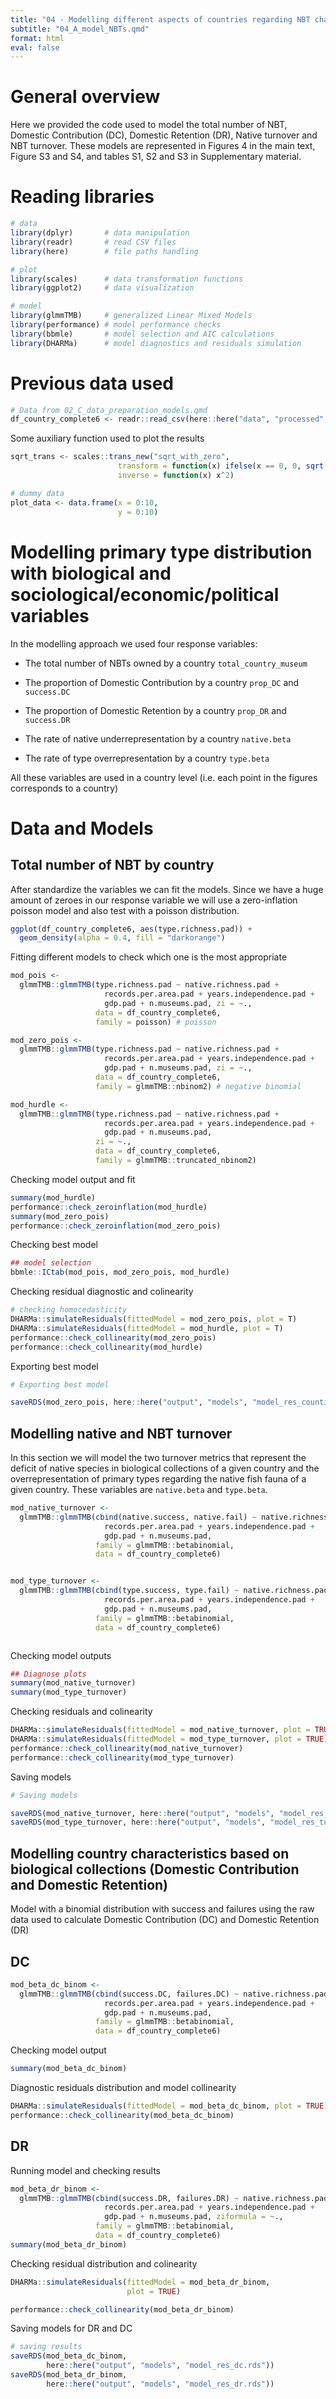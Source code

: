 ```yaml
---
title: "04 - Modelling different aspects of countries regarding NBT characteristics"
subtitle: "04_A_model_NBTs.qmd"
format: html
eval: false
---
```


# General overview

Here we provided the code used to model the total number of NBT, 
    Domestic Contribution (DC), Domestic Retention (DR), Native turnover
    and NBT turnover. These models are represented in Figures 4 in the main text,
    Figure S3 and S4, and tables S1, S2 and S3 in Supplementary material.

# Reading libraries

```r
# data
library(dplyr)       # data manipulation
library(readr)       # read CSV files
library(here)        # file paths handling

# plot
library(scales)      # data transformation functions
library(ggplot2)     # data visualization

# model
library(glmmTMB)     # generalized Linear Mixed Models
library(performance) # model performance checks
library(bbmle)       # model selection and AIC calculations
library(DHARMa)      # model diagnostics and residuals simulation
```

# Previous data used

```r
# Data from 02_C_data_preparation_models.qmd
df_country_complete6 <- readr::read_csv(here::here("data", "processed", "df_country_complete6.csv"))
```
Some auxiliary function used to plot the results

```r
sqrt_trans <- scales::trans_new("sqrt_with_zero", 
                        transform = function(x) ifelse(x == 0, 0, sqrt(x)),
                        inverse = function(x) x^2)

# dummy data
plot_data <- data.frame(x = 0:10,
                        y = 0:10)
```

# Modelling primary type distribution with biological and sociological/economic/political variables

In the modelling approach we used four response variables: 

- The total number of NBTs owned by a country `total_country_museum`

- The proportion of Domestic Contribution by a country `prop_DC` and `success.DC`

- The proportion of Domestic Retention by a country `prop_DR` and `success.DR`

- The rate of native underrepresentation by a country `native.beta`

- The rate of type overrepresentation by a country `type.beta`

All these variables are used in a country level (i.e. each point in the figures
    corresponds to a country)


# Data and Models

## Total number of NBT by country

After standardize the variables we can fit the models. Since we have a huge amount
    of zeroes in our response variable we will use a zero-inflation poisson model
    and also test with a poisson distribution.

```r
ggplot(df_country_complete6, aes(type.richness.pad)) +
  geom_density(alpha = 0.4, fill = "darkorange")
```

Fitting different models to check which one is the most appropriate

```r
mod_pois <-
  glmmTMB::glmmTMB(type.richness.pad ~ native.richness.pad + 
                     records.per.area.pad + years.independence.pad + 
                     gdp.pad + n.museums.pad, zi = ~., 
                   data = df_country_complete6, 
                   family = poisson) # poisson

mod_zero_pois <-
  glmmTMB::glmmTMB(type.richness.pad ~ native.richness.pad + 
                     records.per.area.pad + years.independence.pad + 
                     gdp.pad + n.museums.pad, zi = ~., 
                   data = df_country_complete6, 
                   family = glmmTMB::nbinom2) # negative binomial

mod_hurdle <-
  glmmTMB::glmmTMB(type.richness.pad ~ native.richness.pad +
                     records.per.area.pad + years.independence.pad +
                     gdp.pad + n.museums.pad,
                   zi = ~.,
                   data = df_country_complete6,
                   family = glmmTMB::truncated_nbinom2)

```

Checking model output and fit

```r
summary(mod_hurdle)
performance::check_zeroinflation(mod_hurdle)
summary(mod_zero_pois)
performance::check_zeroinflation(mod_zero_pois)

```

Checking best model

```r
## model selection
bbmle::ICtab(mod_pois, mod_zero_pois, mod_hurdle)

```

Checking residual diagnostic and colinearity

```r

# checking homocedasticity 
DHARMa::simulateResiduals(fittedModel = mod_zero_pois, plot = T)
DHARMa::simulateResiduals(fittedModel = mod_hurdle, plot = T)
performance::check_collinearity(mod_zero_pois)
performance::check_collinearity(mod_hurdle)
```

Exporting best model

```r

# Exporting best model

saveRDS(mod_zero_pois, here::here("output", "models", "model_res_counting.rds"))

```


## Modelling native and NBT turnover

In this section we will model the two turnover metrics that represent the deficit of native species in biological collections of a given country and the overrepresentation of primary types regarding the native fish fauna of a given country. These variables are `native.beta` and `type.beta`.


```r
mod_native_turnover <-
  glmmTMB::glmmTMB(cbind(native.success, native.fail) ~ native.richness.pad +
                     records.per.area.pad + years.independence.pad +
                     gdp.pad + n.museums.pad, 
                   family = glmmTMB::betabinomial,
                   data = df_country_complete6)


mod_type_turnover <-
  glmmTMB::glmmTMB(cbind(type.success, type.fail) ~ native.richness.pad +
                     records.per.area.pad + years.independence.pad +
                     gdp.pad + n.museums.pad, 
                   family = glmmTMB::betabinomial,
                   data = df_country_complete6)



```

Checking model outputs

```r
## Diagnose plots
summary(mod_native_turnover)
summary(mod_type_turnover)

```

Checking residuals and colinearity 

```r

DHARMa::simulateResiduals(fittedModel = mod_native_turnover, plot = TRUE)
DHARMa::simulateResiduals(fittedModel = mod_type_turnover, plot = TRUE)
performance::check_collinearity(mod_native_turnover)
performance::check_collinearity(mod_type_turnover)


```

Saving models

```r
# Saving models

saveRDS(mod_native_turnover, here::here("output", "models", "model_res_turnover_native.rds"))
saveRDS(mod_type_turnover, here::here("output", "models", "model_res_turnover_nbt.rds"))

```

## Modelling country characteristics based on biological collections (Domestic Contribution and Domestic Retention)

Model with a binomial distribution with success and failures using the raw data used to calculate Domestic Contribution (DC) and Domestic Retention (DR)

## DC

```r
mod_beta_dc_binom <-
  glmmTMB::glmmTMB(cbind(success.DC, failures.DC) ~ native.richness.pad +
                     records.per.area.pad + years.independence.pad +
                     gdp.pad + n.museums.pad,
                   family = glmmTMB::betabinomial, 
                   data = df_country_complete6)


```

Checking model output

```r
summary(mod_beta_dc_binom)

```

Diagnostic residuals distribution and model collinearity

```r
DHARMa::simulateResiduals(fittedModel = mod_beta_dc_binom, plot = TRUE)
performance::check_collinearity(mod_beta_dc_binom)

```

## DR

Running model and checking results

```r

mod_beta_dr_binom <-
  glmmTMB::glmmTMB(cbind(success.DR, failures.DR) ~ native.richness.pad +
                     records.per.area.pad + years.independence.pad +
                     gdp.pad + n.museums.pad, ziformula = ~., 
                   family = glmmTMB::betabinomial, 
                   data = df_country_complete6)
summary(mod_beta_dr_binom)

```

Checking residual distribution and colinearity

```r
DHARMa::simulateResiduals(fittedModel = mod_beta_dr_binom, 
                          plot = TRUE)

performance::check_collinearity(mod_beta_dr_binom)

```

Saving models for DR and DC

```r
# saving results
saveRDS(mod_beta_dc_binom, 
        here::here("output", "models", "model_res_dc.rds"))
saveRDS(mod_beta_dr_binom, 
        here::here("output", "models", "model_res_dr.rds"))

```

